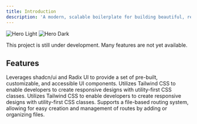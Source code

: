 ```yaml
---
title: Introduction
description: 'A modern, scalable boilerplate for building beautiful, responsive web applications using React, Tailwind CSS, and Radix UI.'
---
```


<img
  className="block dark:hidden"
  src="/images/index-light.png"
  alt="Hero Light"
/>
<img
  className="hidden dark:block"
  src="/images/index-dark.png"
  alt="Hero Dark"
/>

<Warning>
  This project is still under development. Many features are not yet available.
</Warning>


## Features

<CardGroup cols={2}>
  <Card
    title="Pre-configured UI Components"
    icon="pen-to-square"
    href="https://ui.shadcn.com"
  >
    Leverages shadcn/ui and Radix UI to provide a set of pre-built, customizable, and accessible UI components.
  </Card>
  <Card
    title="Tailwind CSS for Styling"
    icon="image"
    href="https://tailwindcss.com"
  >
    Utilizes Tailwind CSS to enable developers to create responsive designs with utility-first CSS classes.
  </Card>
    <Card
    title="Vite-Powered Development"
    icon="palette"
    href="https://mintlify.com/docs/settings/global"
  >
    Utilizes Tailwind CSS to enable developers to create responsive designs with utility-first CSS classes.
  </Card>
  <Card
    title="File-Based Routing"
    icon="code"
    href="https://mintlify.com/docs/api-playground/openapi"
  >
    Supports a file-based routing system, allowing for easy creation and management of routes by adding or organizing files.
  </Card>
</CardGroup>


